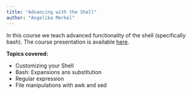 ```yaml
---
title: "Advancing with the Shell"
author: "Angelika Merkel"
---
```


In this course we teach advanced functionality of the shell (specifically bash).
The course presentation is available [here](data/Advancing_with_the_Shell.pdf).

**Topics covered:**


* Customizing your Shell
* Bash: Expansions ans substitution
* Regular expression
* File manipulations with awk and sed

 



<!-- ```{=html} -->
<!-- <iframe width="100%" height="85%" class="slide-deck" src="data/Introduction_to_R.14112023.pdf" data-external="1"> -->
<!-- </iframe> -->
<!-- ``` -->





